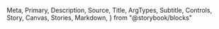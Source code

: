   Meta,
  Primary,
  Description,
  Source,
  Title,
  ArgTypes,
  Subtitle,
  Controls,
  Story,
  Canvas,
  Stories,
  Markdown,
} from "@storybook/blocks"

<Meta of={PageLoader} />

<Title />

<Description of={PageLoader} />

```tsx
import { PageLoader } from "@einride/ui"
```

## Basic

<Description of={PageLoader.Basic} />

<Canvas of={PageLoader.Basic} />

<Controls of={PageLoader.Basic} />
